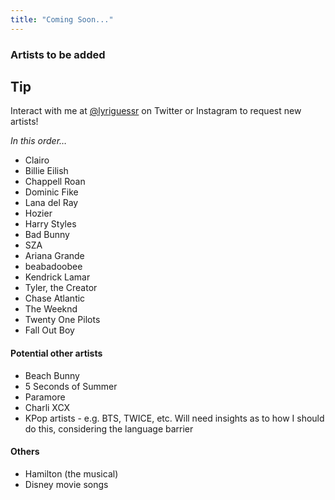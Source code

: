 ```yaml
---
title: "Coming Soon..."
---
```


### Artists to be added 

::: {.callout-tip appearance="simple"}
## Tip
Interact with me at [@lyriguessr](https://x.com/lyriguessr) on Twitter or Instagram to request new artists!
:::

*In this order...*

* Clairo
* Billie Eilish
* Chappell Roan
* Dominic Fike
* Lana del Ray
* Hozier
* Harry Styles
* Bad Bunny
* SZA
* Ariana Grande
* beabadoobee
* Kendrick Lamar
* Tyler, the Creator
* Chase Atlantic
* The Weeknd
* Twenty One Pilots
* Fall Out Boy

#### Potential other artists

* Beach Bunny
* 5 Seconds of Summer
* Paramore
* Charli XCX
* KPop artists - e.g. BTS, TWICE, etc. Will need insights as to how I should do this, considering the language barrier

#### Others

* Hamilton (the musical)
* Disney movie songs